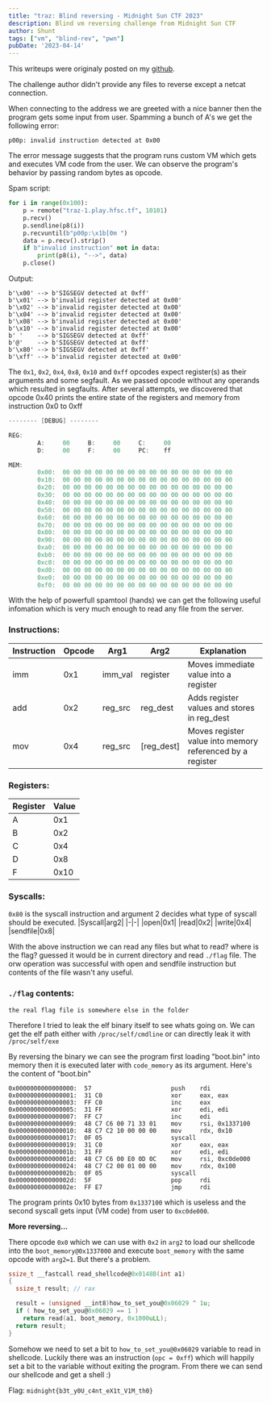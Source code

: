```yaml
---
title: "traz: Blind reversing - Midnight Sun CTF 2023"
description: Blind vm reversing challenge from Midnight Sun CTF
author: Shunt
tags: ["vm", "blind-rev", "pwn"]
pubDate: '2023-04-14'
---
```


This writeups were originaly posted on my [github](https://github.com/terawhiz/CTF-Writeups/tree/main/2023/MidnightsunCTF/rev/traz).

The challenge author didn't provide any files to reverse except a netcat connection.


When connecting to the address we are greeted with a nice banner then the program gets some input from user. Spamming a bunch of A's we get the following error:

```
p00p: invalid instruction detected at 0x00
```

The error message suggests that the program runs custom VM which gets and executes VM code from the user. We can observe the program's behavior by passing random bytes as opcode.

Spam script:
```py
for i in range(0x100):
    p = remote("traz-1.play.hfsc.tf", 10101)
    p.recv()
    p.sendline(p8(i))
    p.recvuntil(b"p00p:\x1b[0m ")
    data = p.recv().strip()
    if b"invalid instruction" not in data:
        print(p8(i), "-->", data)
    p.close()
```

Output:
```
b'\x00' --> b'SIGSEGV detected at 0xff'
b'\x01' --> b'invalid register detected at 0x00'
b'\x02' --> b'invalid register detected at 0x00'
b'\x04' --> b'invalid register detected at 0x00'
b'\x08' --> b'invalid register detected at 0x00'
b'\x10' --> b'invalid register detected at 0x00'
b' '    --> b'SIGSEGV detected at 0xff'
b'@'    --> b'SIGSEGV detected at 0xff'
b'\x80' --> b'SIGSEGV detected at 0xff'
b'\xff' --> b'invalid register detected at 0x00'
```

The `0x1`, `0x2`, `0x4`, `0x8`, `0x10` and `0xff` opcodes expect register(s) as their arguments and some segfault. As we passed opcode without any operands which resulted in segfaults. After several attempts, we discovered that opcode 0x40 prints the entire state of the registers and memory from instruction 0x0 to 0xff

```c
-------- [DEBUG] --------

REG:
        A:     00     B:     00     C:     00
        D:     00     F:     00     PC:    ff

MEM:
        0x00:  00 00 00 00 00 00 00 00 00 00 00 00 00 00 00 00
        0x10:  00 00 00 00 00 00 00 00 00 00 00 00 00 00 00 00
        0x20:  00 00 00 00 00 00 00 00 00 00 00 00 00 00 00 00
        0x30:  00 00 00 00 00 00 00 00 00 00 00 00 00 00 00 00
        0x40:  00 00 00 00 00 00 00 00 00 00 00 00 00 00 00 00
        0x50:  00 00 00 00 00 00 00 00 00 00 00 00 00 00 00 00
        0x60:  00 00 00 00 00 00 00 00 00 00 00 00 00 00 00 00
        0x70:  00 00 00 00 00 00 00 00 00 00 00 00 00 00 00 00
        0x80:  00 00 00 00 00 00 00 00 00 00 00 00 00 00 00 00
        0x90:  00 00 00 00 00 00 00 00 00 00 00 00 00 00 00 00
        0xa0:  00 00 00 00 00 00 00 00 00 00 00 00 00 00 00 00
        0xb0:  00 00 00 00 00 00 00 00 00 00 00 00 00 00 00 00
        0xc0:  00 00 00 00 00 00 00 00 00 00 00 00 00 00 00 00
        0xd0:  00 00 00 00 00 00 00 00 00 00 00 00 00 00 00 00
        0xe0:  00 00 00 00 00 00 00 00 00 00 00 00 00 00 00 00
        0xf0:  00 00 00 00 00 00 00 00 00 00 00 00 00 00 00 00
```

With the help of powerfull spamtool (hands) we can get the following useful infomation which is very much enough to read any file from the server.

### **Instructions**:
|Instruction|Opcode|Arg1|Arg2|Explanation|
|-----------|------|----|----|--|
| imm | 0x1 |imm_val|register|Moves immediate value into a register|
|add|0x2|reg_src|reg_dest|Adds register values and stores in reg_dest|
|mov|0x4|reg_src|\[reg_dest\]|Moves register value into memory referenced by a register|

### **Registers**:
|Register|Value|
|-|-|
|A|0x1|
|B|0x2|
|C|0x4|
|D|0x8|
|F|0x10|

### **Syscalls**:
`0x80` is the syscall instruction and argument 2 decides what type of syscall should be executed.
|Syscall|arg2|
|-|-|
|open|0x1|
|read|0x2|
|write|0x4|
|sendfile|0x8|

With the above instruction we can read any files but what to read? where is the flag? guessed it would be in current directory and read `./flag` file. The orw operation was successful with open and sendfile instruction but contents of the file wasn't any useful.

### `./flag` contents:

```
the real flag file is somewhere else in the folder
```

Therefore I tried to leak the elf binary itself to see whats going on. We can get the elf path either with `/proc/self/cmdline` or can directly leak it with `/proc/self/exe`

By reversing the binary we can see the program first loading "boot.bin" into memory then it is executed later with `code_memory` as its argument. Here's the content of "boot.bin"

```
0x0000000000000000:  57                      push    rdi
0x0000000000000001:  31 C0                   xor     eax, eax
0x0000000000000003:  FF C0                   inc     eax
0x0000000000000005:  31 FF                   xor     edi, edi
0x0000000000000007:  FF C7                   inc     edi
0x0000000000000009:  48 C7 C6 00 71 33 01    mov     rsi, 0x1337100
0x0000000000000010:  48 C7 C2 10 00 00 00    mov     rdx, 0x10
0x0000000000000017:  0F 05                   syscall 
0x0000000000000019:  31 C0                   xor     eax, eax
0x000000000000001b:  31 FF                   xor     edi, edi
0x000000000000001d:  48 C7 C6 00 E0 0D 0C    mov     rsi, 0xc0de000
0x0000000000000024:  48 C7 C2 00 01 00 00    mov     rdx, 0x100
0x000000000000002b:  0F 05                   syscall 
0x000000000000002d:  5F                      pop     rdi
0x000000000000002e:  FF E7                   jmp     rdi
```


The program prints 0x10 bytes from `0x1337100` which is useless and the second syscall gets input (VM code) from user to `0xc0de000`.

**More reversing...**

There opcode `0x0` which we can use with `0x2` in `arg2` to load our shellcode into the `boot_memory@0x1337000` and execute `boot_memory` with the same opcode with  `arg2=1`. But there's a problem.

```c
ssize_t __fastcall read_shellcode@0x0148B(int a1)
{
  ssize_t result; // rax

  result = (unsigned __int8)how_to_set_you@0x06029 ^ 1u;
  if ( how_to_set_you@0x06029 == 1 )
    return read(a1, boot_memory, 0x1000uLL);
  return result;
}
```

Somehow we need to set a bit to `how_to_set_you@0x06029` variable to read in shellcode. Luckily there was an instruction (`opc = 0xff`) which will happily set a bit to the variable without exiting the program. From there we can send our shellcode and get a shell :)

Flag: `midnight{b3t_y0U_c4nt_eX1t_V1M_th0}`